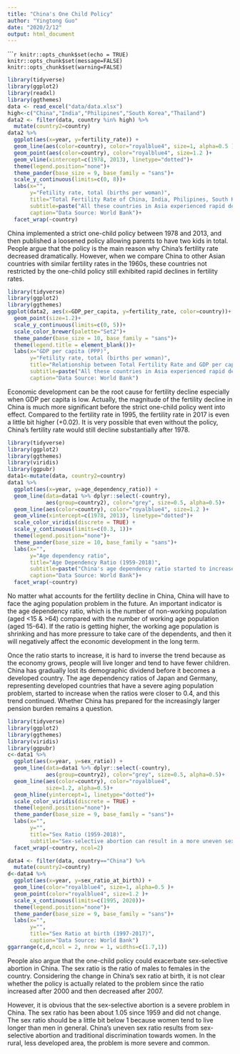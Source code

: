 ```yaml
---
title: "China's One Child Policy"
author: "Yingtong Guo"
date: "2020/2/12"
output: html_document
---
```


``````r
knitr::opts_chunk$set(echo = TRUE)
knitr::opts_chunk$set(message=FALSE)
knitr::opts_chunk$set(warning=FALSE)
```

```r
library(tidyverse)
library(ggplot2)
library(readxl)
library(ggthemes)
data <- read_excel("data/data.xlsx")
high<-c("China","India","Philipines","South Korea","Thailand")
data2 <- filter(data, country %in% high) %>%
  mutate(country2=country)
data2 %>%
  ggplot(aes(x=year, y=fertility_rate)) +
  geom_line(aes(color=country), color="royalblue4", size=1, alpha=0.5 )+
  geom_point(aes(color=country), color="royalblue4", size=1.2 )+
  geom_vline(xintercept=c(1978, 2013), linetype="dotted")+
  theme(legend.position="none")+
  theme_pander(base_size = 9, base_family = "sans")+
  scale_y_continuous(limits=c(0, 8))+
  labs(x="",
       y="Fetility rate, total (births per woman)",
       title="Total Fertility Rate of China, India, Philipines, South Korea, and Thailand (1959-2017)",
       subtitle=paste("All these countries in Asia experienced rapid declines in fertility during economic development"),
       caption="Data Source: World Bank")+
  facet_wrap(~country)
```

China implemented a strict one-child policy between 1978 and 2013, and then published a loosened policy allowing parents to have two kids in total. People argue that the policy is the main reason why China's fertility rate decreased dramatically. However, when we compare China to other Asian countries with similar fertility rates in the 1960s, these countries not restricted by the one-child policy still exhibited rapid declines in fertility rates.

```r
library(tidyverse)
library(ggplot2)
library(ggthemes)
ggplot(data2, aes(x=GDP_per_capita, y=fertility_rate, color=country))+
  geom_point(size=1.2)+
  scale_y_continuous(limits=c(0, 5))+
  scale_color_brewer(palette="Set2")+
  theme_pander(base_size = 10, base_family = "sans")+
  theme(legend.title = element_blank())+
  labs(x="GDP per capita (PPP)",
       y="Fetility rate, total (births per woman)",
       title="Relationship between Total Fertility Rate and GDP per capita (PPP) (1990-2017)",
       subtitle=paste("All these countries in Asia experienced rapid declines in total fertility rate until it reaches about 1.5"),
       caption="Data Source: World Bank")
```

Economic development can be the root cause for fertility decline especially when GDP per capita is low. Actually, the magnitude of the fertility decline in China is much more significant before the strict one-child policy went into effect. Compared to the fertility rate in 1995, the fertility rate in 2017 is even a little bit higher (+0.02). It is very possible that even without the policy, China's fertility rate would still decline substantially after 1978.

```r
library(tidyverse)
library(ggplot2)
library(ggthemes)
library(viridis)
library(ggpubr)
data1<-mutate(data, country2=country)
data1 %>%
  ggplot(aes(x=year, y=age_dependency_ratio)) +
  geom_line(data=data1 %>% dplyr::select(-country),
            aes(group=country2), color="grey", size=0.5, alpha=0.5)+
  geom_line(aes(color=country), color="royalblue4", size=1.2 )+
  geom_vline(xintercept=c(1978, 2013), linetype="dotted")+
  scale_color_viridis(discrete = TRUE) +
  scale_y_continuous(limits=c(0.3, 1))+
  theme(legend.position="none")+
  theme_pander(base_size = 10, base_family = "sans")+
  labs(x="",
       y="Age dependency ratio",
       title="Age Dependency Ratio (1959-2018)",
       subtitle=paste("China's age dependency ratio started to increase in 2011, and this trend is hard to inverse."),
       caption="Data Source: World Bank")+
  facet_wrap(~country)
```

No matter what accounts for the fertility decline in China, China will have to face the aging population problem in the future. An important indicator is the age dependency ratio, which is the number of non-working population (aged <15 & >64) compared with the number of working age population (aged 15-64). If the ratio is getting higher, the working age population is shrinking and has more pressure to take care of the dependents, and then it will negatively affect the economic development in the long term. 

Once the ratio starts to increase, it is hard to inverse the trend because as the economy grows, people will live longer and tend to have fewer children. China has gradually lost its demographic dividend before it becomes a developed country. The age dependency ratios of Japan and Germany, representing developed countries that have a severe aging population problem, started to increase when the ratios were closer to 0.4, and this trend continued. Whether China has prepared for the increasingly larger pension burden remains a question.

```r
library(tidyverse)
library(ggplot2)
library(ggthemes)
library(viridis)
library(ggpubr)
c<-data1 %>%
  ggplot(aes(x=year, y=sex_ratio)) +
  geom_line(data=data1 %>% dplyr::select(-country),
            aes(group=country2), color="grey", size=0.5, alpha=0.5)+
  geom_line(aes(color=country), color="royalblue4", 
            size=1.2, alpha=0.5)+
  geom_hline(yintercept=1, linetype="dotted")+
  scale_color_viridis(discrete = TRUE) +
  theme(legend.position="none")+
  theme_pander(base_size = 9, base_family = "sans")+
  labs(x="",
       y="",
       title="Sex Ratio (1959-2018)",
       subtitle="Sex-selective abortion can result in a more uneven sex ratio")+
  facet_wrap(~country, ncol=2)

data4 <- filter(data, country=="China") %>%
  mutate(country2=country)
d<-data4 %>%
  ggplot(aes(x=year, y=sex_ratio_at_birth)) +
  geom_line(color="royalblue4", size=1, alpha=0.5 )+
  geom_point(color="royalblue4", size=1.2 )+
  scale_x_continuous(limits=c(1995, 2020))+
  theme(legend.position="none")+
  theme_pander(base_size = 9, base_family = "sans")+
  labs(x="",
       y="",
       title="Sex Ratio at birth (1997-2017)",
       caption="Data Source: World Bank")
ggarrange(c,d,ncol = 2, nrow = 1, widths=c(1.7,1))
```

People also argue that the one-child policy could exacerbate sex-selective abortion in China. The sex ratio is the ratio of males to females in the country. Considering the change in China's sex ratio at birth, it is not clear whether the policy is actually related to the problem since the ratio increased after 2000 and then decreased after 2007. 

However, it is obvious that the sex-selective abortion is a severe problem in China. The sex ratio has been about 1.05 since 1959 and did not change. The sex ratio should be a little bit below 1 because women tend to live longer than men in general. China's uneven sex ratio results from sex-selective abortion and traditional discrimination towards women. In the rural, less developed area, the problem is more severe and common.